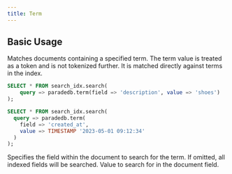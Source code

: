 ```yaml
---
title: Term
---
```


## Basic Usage

Matches documents containing a specified term. The term value is treated as a token and is not tokenized further. It is
matched directly against terms in the index.

```sql
SELECT * FROM search_idx.search(
	query => paradedb.term(field => 'description', value => 'shoes')
);

SELECT * FROM search_idx.search(
  query => paradedb.term(
    field => 'created_at',
    value => TIMESTAMP '2023-05-01 09:12:34'
  )
);
```

<ParamField body="field" required>
  Specifies the field within the document to search for the term. If omitted,
  all indexed fields will be searched.
</ParamField>
<ParamField body="value" required>Value to search for in the document field.</ParamField>